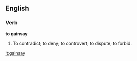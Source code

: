 ==English==

===Verb===

'''to gainsay'''

#To contradict; to deny; to controvert; to dispute; to forbid.

[[it:gainsay]]